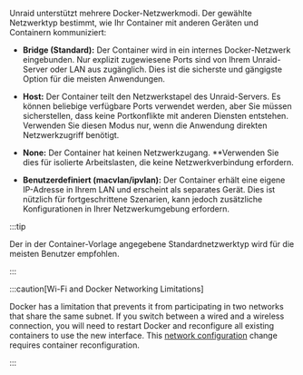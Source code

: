 Unraid unterstützt mehrere Docker-Netzwerkmodi. Der gewählte Netzwerktyp bestimmt, wie Ihr Container mit anderen Geräten und Containern kommuniziert:

- **Bridge (Standard):** Der Container wird in ein internes Docker-Netzwerk eingebunden. Nur explizit zugewiesene Ports sind von Ihrem Unraid-Server oder LAN aus zugänglich. Dies ist die sicherste und gängigste Option für die meisten Anwendungen.

- **Host:** Der Container teilt den Netzwerkstapel des Unraid-Servers. Es können beliebige verfügbare Ports verwendet werden, aber Sie müssen sicherstellen, dass keine Portkonflikte mit anderen Diensten entstehen. Verwenden Sie diesen Modus nur, wenn die Anwendung direkten Netzwerkzugriff benötigt.

- **None:** Der Container hat keinen Netzwerkzugang. \*\*Verwenden Sie dies für isolierte Arbeitslasten, die keine Netzwerkverbindung erfordern.

- **Benutzerdefiniert (macvlan/ipvlan):** Der Container erhält eine eigene IP-Adresse in Ihrem LAN und erscheint als separates Gerät. Dies ist nützlich für fortgeschrittene Szenarien, kann jedoch zusätzliche Konfigurationen in Ihrer Netzwerkumgebung erfordern.

:::tip

Der in der Container-Vorlage angegebene Standardnetzwerktyp wird für die meisten Benutzer empfohlen.

:::

:::caution[Wi-Fi and Docker Networking Limitations]

Docker has a limitation that prevents it from participating in two networks that share the same subnet. If you switch between a wired and a wireless connection, you will need to restart Docker and reconfigure all existing containers to use the new interface. This [network configuration](/unraid-os/system-administration/secure-your-server/securing-your-connection) change requires container reconfiguration.

:::
